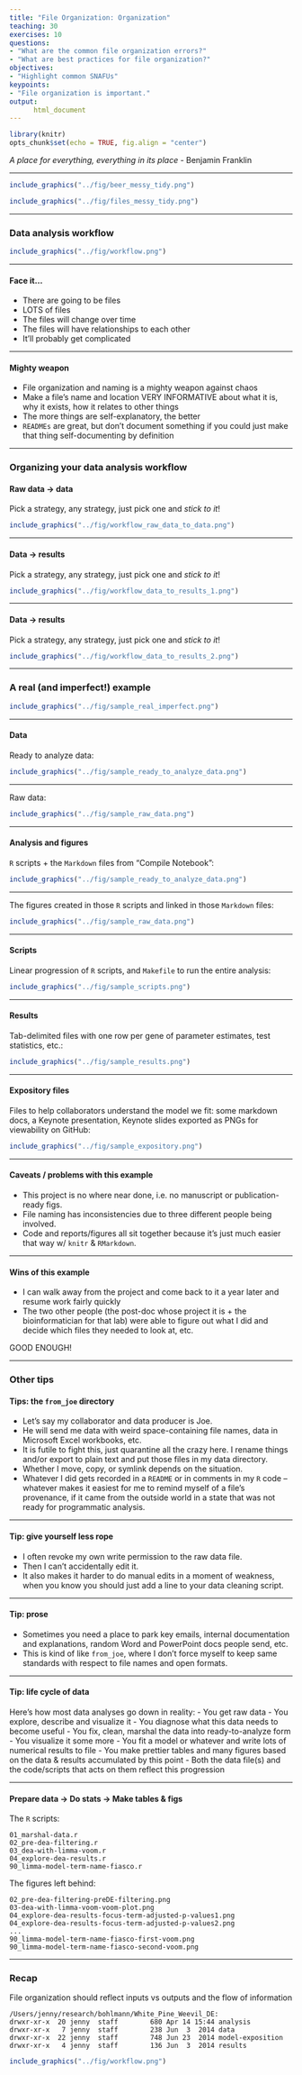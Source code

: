 ```yaml
---
title: "File Organization: Organization"
teaching: 30
exercises: 10
questions:
- "What are the common file organization errors?"
- "What are best practices for file organization?"
objectives:
- "Highlight common SNAFUs"
keypoints:
- "File organization is important."
output:  
      html_document
---
```


```r
library(knitr)
opts_chunk$set(echo = TRUE, fig.align = "center")
```

*A place for everything, everything in its place* - Benjamin Franklin

***

```r
include_graphics("../fig/beer_messy_tidy.png")
```

```r
include_graphics("../fig/files_messy_tidy.png")
```

***

### Data analysis workflow

```r
include_graphics("../fig/workflow.png")
```

***

#### Face it...

- There are going to be files
- LOTS of files
- The files will change over time
- The files will have relationships to each other
- It'll probably get complicated

***

#### Mighty weapon

- File organization and naming is a mighty weapon against chaos
- Make a file's name and location VERY INFORMATIVE about what it is, why it exists, how it relates to other things
- The more things are self-explanatory, the better
- `READMEs` are great, but don't document something if you could just make that thing self-documenting by definition

***

### Organizing your data analysis workflow

#### Raw data $\rightarrow$ data

Pick a strategy, any strategy, just pick one and *stick to it*!

```r
include_graphics("../fig/workflow_raw_data_to_data.png")
```

***

#### Data $\rightarrow$ results

Pick a strategy, any strategy, just pick one and *stick to it*!

```r
include_graphics("../fig/workflow_data_to_results_1.png")
```

***

#### Data $\rightarrow$ results

Pick a strategy, any strategy, just pick one and *stick to it*!

```r
include_graphics("../fig/workflow_data_to_results_2.png")
```

***

### A real (and imperfect!) example

```r
include_graphics("../fig/sample_real_imperfect.png")
```

***

#### Data

Ready to analyze data:

```r
include_graphics("../fig/sample_ready_to_analyze_data.png")
```

***

Raw data:

```r
include_graphics("../fig/sample_raw_data.png")
```

***

#### Analysis and figures

`R` scripts + the `Markdown` files from "Compile Notebook":

```r
include_graphics("../fig/sample_ready_to_analyze_data.png")
```

***

The figures created in those `R` scripts and linked in those `Markdown` files:

```r
include_graphics("../fig/sample_raw_data.png")
```

***

#### Scripts
Linear progression of `R` scripts, and `Makefile` to run the entire analysis:

```r
include_graphics("../fig/sample_scripts.png")
```

***

#### Results

Tab-delimited files with one row per gene of parameter estimates, test statistics, etc.:

```r
include_graphics("../fig/sample_results.png")
```

***

#### Expository files

Files to help collaborators understand the model we fit: some markdown docs, a Keynote presentation, Keynote slides exported as PNGs for viewability on GitHub:

```r
include_graphics("../fig/sample_expository.png")
```

***

#### Caveats / problems with this example

- This project is no where near done, i.e. no manuscript or publication-ready figs.
- File naming has inconsistencies due to three different people being involved.
- Code and reports/figures all sit together because it’s just much easier that way w/ `knitr` & `RMarkdown`.

***

#### Wins of this example

- I can walk away from the project and come back to it a year later and resume work fairly quickly
- The two other people (the post-doc whose project it is + the bioinformatician for that lab) were able to figure out what I did and decide which files they needed to look at, etc.

GOOD ENOUGH!

***

### Other tips

#### Tips: the `from_joe` directory

- Let's say my collaborator and data producer is Joe.
- He will send me data with weird space-containing file names, data in Microsoft Excel workbooks, etc.
- It is futile to fight this, just quarantine all the crazy here. I rename things and/or export to plain text and put those files in my data directory.
- Whether I move, copy, or symlink depends on the situation.
- Whatever I did gets recorded in a `README` or in comments in my `R` code -- whatever makes it easiest for me to remind myself of a file's provenance, if it came from the outside world in a state that was not ready for programmatic analysis.

***

#### Tip: give yourself less rope

- I often revoke my own write permission to the raw data file.
- Then I can't accidentally edit it.
- It also makes it harder to do manual edits in a moment of weakness, when you know you should just add a line to your data cleaning script.

***

#### Tip: prose

- Sometimes you need a place to park key emails, internal documentation and explanations, random Word and PowerPoint docs people send, etc.
- This is kind of like `from_joe`, where I don’t force myself to keep same standards with respect to file names and open formats.

***

#### Tip: life cycle of data

Here’s how most data analyses go down in reality:
- You get raw data
- You explore, describe and visualize it
- You diagnose what this data needs to become useful
- You fix, clean, marshal the data into ready-to-analyze form
- You visualize it some more
- You fit a model or whatever and write lots of numerical results to file
- You make prettier tables and many figures based on the data & results accumulated by this point
- Both the data file(s) and the code/scripts that acts on them reflect this progression

***

#### Prepare data $\rightarrow$ Do stats $\rightarrow$ Make tables & figs

The `R` scripts:

```
01_marshal-data.r
02_pre-dea-filtering.r
03_dea-with-limma-voom.r
04_explore-dea-results.r
90_limma-model-term-name-fiasco.r
```

The figures left behind:

```
02_pre-dea-filtering-preDE-filtering.png
03-dea-with-limma-voom-voom-plot.png
04_explore-dea-results-focus-term-adjusted-p-values1.png
04_explore-dea-results-focus-term-adjusted-p-values2.png
...
90_limma-model-term-name-fiasco-first-voom.png
90_limma-model-term-name-fiasco-second-voom.png
```

***

### Recap

File organization should reflect inputs vs outputs and the flow of information

```
/Users/jenny/research/bohlmann/White_Pine_Weevil_DE:
drwxr-xr-x  20 jenny  staff        680 Apr 14 15:44 analysis
drwxr-xr-x   7 jenny  staff        238 Jun  3  2014 data
drwxr-xr-x  22 jenny  staff        748 Jun 23  2014 model-exposition
drwxr-xr-x   4 jenny  staff        136 Jun  3  2014 results
```

```r
include_graphics("../fig/workflow.png")
```